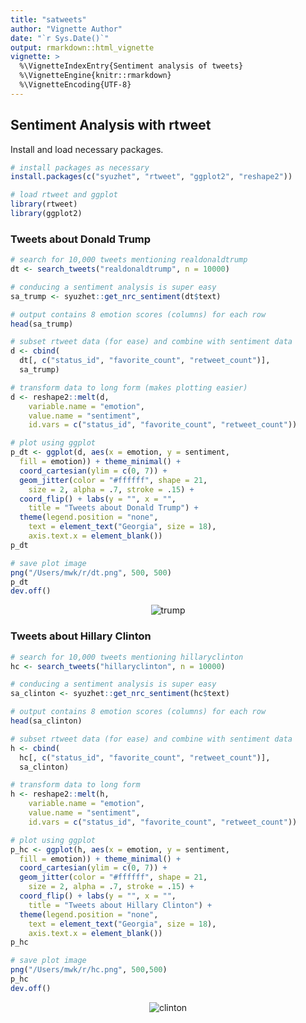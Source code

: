 ```yaml
---
title: "satweets"
author: "Vignette Author"
date: "`r Sys.Date()`"
output: rmarkdown::html_vignette
vignette: >
  %\VignetteIndexEntry{Sentiment analysis of tweets}
  %\VignetteEngine{knitr::rmarkdown}
  %\VignetteEncoding{UTF-8}
---
```


## Sentiment Analysis with rtweet

Install and load necessary packages.

```r
# install packages as necessary
install.packages(c("syuzhet", "rtweet", "ggplot2", "reshape2"))

# load rtweet and ggplot
library(rtweet)
library(ggplot2)
```
### Tweets about Donald Trump

```r
# search for 10,000 tweets mentioning realdonaldtrump
dt <- search_tweets("realdonaldtrump", n = 10000)

# conducing a sentiment analysis is super easy
sa_trump <- syuzhet::get_nrc_sentiment(dt$text)

# output contains 8 emotion scores (columns) for each row
head(sa_trump)

# subset rtweet data (for ease) and combine with sentiment data
d <- cbind(
  dt[, c("status_id", "favorite_count", "retweet_count")],
  sa_trump)

# transform data to long form (makes plotting easier)
d <- reshape2::melt(d,
	variable.name = "emotion",
	value.name = "sentiment",
	id.vars = c("status_id", "favorite_count", "retweet_count"))

# plot using ggplot
p_dt <- ggplot(d, aes(x = emotion, y = sentiment,
  fill = emotion)) + theme_minimal() +
  coord_cartesian(ylim = c(0, 7)) +
  geom_jitter(color = "#ffffff", shape = 21,
    size = 2, alpha = .7, stroke = .15) +
  coord_flip() + labs(y = "", x = "",
    title = "Tweets about Donald Trump") +
  theme(legend.position = "none",
    text = element_text("Georgia", size = 18),
    axis.text.x = element_blank())
p_dt

# save plot image
png("/Users/mwk/r/dt.png", 500, 500)
p_dt
dev.off()
```

<p align="center">
<img src="files/dt.png" alt="trump">
</p>

### Tweets about Hillary Clinton

```r
# search for 10,000 tweets mentioning hillaryclinton
hc <- search_tweets("hillaryclinton", n = 10000)

# conducing a sentiment analysis is super easy
sa_clinton <- syuzhet::get_nrc_sentiment(hc$text)

# output contains 8 emotion scores (columns) for each row
head(sa_clinton)

# subset rtweet data (for ease) and combine with sentiment data
h <- cbind(
  hc[, c("status_id", "favorite_count", "retweet_count")],
  sa_clinton)

# transform data to long form
h <- reshape2::melt(h,
	variable.name = "emotion",
	value.name = "sentiment",
	id.vars = c("status_id", "favorite_count", "retweet_count"))

# plot using ggplot
p_hc <- ggplot(h, aes(x = emotion, y = sentiment,
  fill = emotion)) + theme_minimal() +
  coord_cartesian(ylim = c(0, 7)) +
  geom_jitter(color = "#ffffff", shape = 21,
    size = 2, alpha = .7, stroke = .15) +
  coord_flip() + labs(y = "", x = "",
    title = "Tweets about Hillary Clinton") +
  theme(legend.position = "none",
    text = element_text("Georgia", size = 18),
    axis.text.x = element_blank())
p_hc

# save plot image
png("/Users/mwk/r/hc.png", 500,500)
p_hc
dev.off()
```

<p align="center">
<img src="files/hc.png" alt="clinton">
</p>
